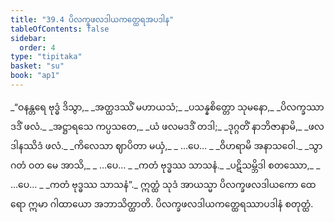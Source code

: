 ```yaml
---
title: "39.4 ပိလက္ခဖလဒါယကတ္ထေရအပဒါန"
tableOfContents: false
sidebar:
  order: 4
type: "tipitaka"
basket: "su"
book: "ap1"
---
```



<DynamicBreadcrumb />

<Division number="21" book="ap1" e="ch" v="20" p="343">

<Paragraph number="4203" type="verses" book="ap1">
_“ဝနန္တရေ ဗုဒ္ဓံ ဒိသွာ,_  
_အတ္ထဒဿိံ မဟာယသံ;_  
_ပသန္နစိတ္တော သုမနော,_  
_ပိလက္ခဿာဒဒိံ ဖလံ._  

</Paragraph>

</Division>
<Division number="22" book="ap1" e="ch" v="20" p="343">

<Paragraph number="4204" type="verses" book="ap1">
_အဋ္ဌာရသေ ကပ္ပသတေ,_  
_ယံ ဖလမဒဒိံ တဒါ;_  
_ဒုဂ္ဂတိံ နာဘိဇာနာမိ,_  
_ဖလဒါနဿိဒံ ဖလံ._  

</Paragraph>

</Division>
<Division number="23" book="ap1" e="ch" v="20" p="343">

<Paragraph number="4205" type="verses" book="ap1">
_ကိလေသာ ဈာပိတာ မယှံ,_  
_ …ပေ… _  
_ဝိဟရာမိ အနာသဝေါ._  

</Paragraph>

</Division>
<Division number="24" book="ap1" e="ch" v="20" p="343">

<Paragraph number="4206" type="verses" book="ap1">
_သွာဂတံ ဝတ မေ အာသိ,_  
_ …ပေ… _  
_ကတံ ဗုဒ္ဓဿ သာသနံ._  

</Paragraph>

</Division>
<Division number="25" book="ap1" e="ch" v="20" p="343">

<Paragraph number="4207" type="verses" book="ap1">
_ပဋိသမ္ဘိဒါ စတဿော,_  
_ …ပေ… _  
_ကတံ ဗုဒ္ဓဿ သာသနံ”._  

</Paragraph>

<Paragraph number="4208" book="ap1">
ဣတ္ထံ သုဒံ အာယသ္မာ ပိလက္ခဖလဒါယကော ထေရော ဣမာ ဂါထာယော အဘာသိတ္ထာတိ.

</Paragraph>
</Division>

<Paragraph number="4209" type="center" book="ap1">
ပိလက္ခဖလဒါယကတ္ထေရဿာပဒါနံ စတုတ္ထံ.
</Paragraph>